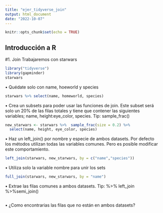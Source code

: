 ```yaml
---
title: "ejer_tidyverse_join"
output: html_document
date: "2022-10-07"
---
```


```r
knitr::opts_chunk$set(echo = TRUE)
```

## Introducción a R

#1.	Join
Trabajaremos con starwars
```r
library("tidyverse")
library(gapminder)
starwars
```

•	Quédate solo con name, hoeworld y species
```r
starwars %>% select(name, homeworld, species)
```
•	Crea un subsets para poder usar las funciones de join. Este subset será solo un 20% de las filas totales y tiene que contener las siguientes variables; name, height:eye_color, species. Tip: sample_frac()
```r
new_starwars <- starwars %>%  sample_frac(size = 0.2) %>%
  select(name, height, eye_color, species)
```
•	Haz un left_join() por nombre y especie de ambos datasets. Por defecto los métodos utilizan todas las variables comunes. Pero es posible modificar este comportamiento.
```r
left_join(starwars, new_starwars, by = c("name","species"))
```
•	Utiliza solo la variable nombre para unir los sets
```r
full_join(starwars, new_starwars, by = "name")
```
•	Extrae las filas comunes a ambos datasets. Tip: %>% left_join %>%semi_join()
```r

```
•	¿Como encontrarias las filas que no están en ambos datasets?
```r

```
